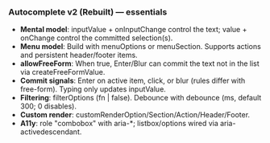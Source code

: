 
<Meta title="Components/Forms and Inputs/Autocomplete/Web (v2) – Design" />

### Autocomplete v2 (Rebuilt) — essentials

- **Mental model**: inputValue + onInputChange control the text; value +
  onChange control the committed selection(s).
- **Menu model**: Build with menuOptions or menuSection. Supports actions and
  persistent header/footer items.
- **allowFreeForm**: When true, Enter/Blur can commit the text not in the list
  via createFreeFormValue.
- **Commit signals**: Enter on active item, click, or blur (rules differ with
  free-form). Typing only updates inputValue.
- **Filtering**: filterOptions (fn | false). Debounce with debounce (ms, default
  300; 0 disables).
- **Custom render**: customRenderOption/Section/Action/Header/Footer.
- **A11y**: role "combobox" with aria-\*; listbox/options wired via
  aria-activedescendant.
